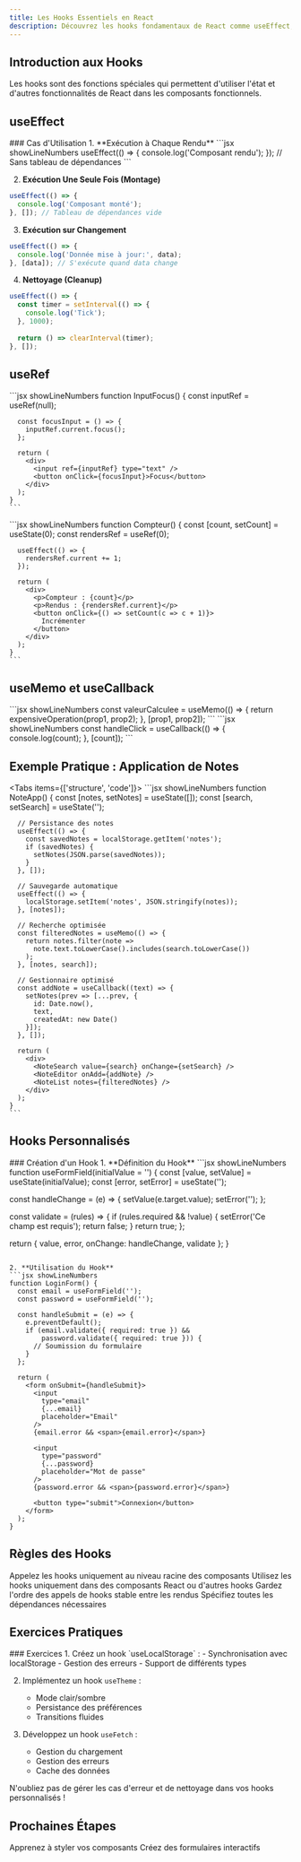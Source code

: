 ```yaml
---
title: Les Hooks Essentiels en React
description: Découvrez les hooks fondamentaux de React comme useEffect, useRef, et useMemo pour créer des composants plus puissants.
---
```




## Introduction aux Hooks

<Callout type="info">
  Les hooks sont des fonctions spéciales qui permettent d'utiliser l'état et d'autres fonctionnalités de React dans les composants fonctionnels.
</Callout>

## useEffect

<Steps>
### Cas d'Utilisation
1. **Exécution à Chaque Rendu**
```jsx showLineNumbers
useEffect(() => {
  console.log('Composant rendu');
}); // Sans tableau de dépendances
```

2. **Exécution Une Seule Fois (Montage)**
```jsx showLineNumbers
useEffect(() => {
  console.log('Composant monté');
}, []); // Tableau de dépendances vide
```

3. **Exécution sur Changement**
```jsx showLineNumbers
useEffect(() => {
  console.log('Donnée mise à jour:', data);
}, [data]); // S'exécute quand data change
```

4. **Nettoyage (Cleanup)**
```jsx showLineNumbers
useEffect(() => {
  const timer = setInterval(() => {
    console.log('Tick');
  }, 1000);
  
  return () => clearInterval(timer);
}, []);
```
</Steps>

## useRef

<Tabs>
  <Tab label="Accès DOM" value="dom">
    ```jsx showLineNumbers
    function InputFocus() {
      const inputRef = useRef(null);
      
      const focusInput = () => {
        inputRef.current.focus();
      };
      
      return (
        <div>
          <input ref={inputRef} type="text" />
          <button onClick={focusInput}>Focus</button>
        </div>
      );
    }
    ```
  </Tab>
  <Tab label="Valeurs Persistantes" value="persistantes">
    ```jsx showLineNumbers
    function Compteur() {
      const [count, setCount] = useState(0);
      const rendersRef = useRef(0);
      
      useEffect(() => {
        rendersRef.current += 1;
      });
      
      return (
        <div>
          <p>Compteur : {count}</p>
          <p>Rendus : {rendersRef.current}</p>
          <button onClick={() => setCount(c => c + 1)}>
            Incrémenter
          </button>
        </div>
      );
    }
    ```
  </Tab>
</Tabs>

## useMemo et useCallback

<Cards>
  <Card title="useMemo" icon="🧮">
    ```jsx showLineNumbers
    const valeurCalculee = useMemo(() => {
      return expensiveOperation(prop1, prop2);
    }, [prop1, prop2]);
    ```
  </Card>
  <Card title="useCallback" icon="🎯">
    ```jsx showLineNumbers
    const handleClick = useCallback(() => {
      console.log(count);
    }, [count]);
    ```
  </Card>
</Cards>

## Exemple Pratique : Application de Notes

<Tabs items={['structure', 'code']}>
  <Tab label="Structure" value="structure">
    <Files>
      <Folder name="components" defaultOpen>
        <File name="NoteApp.jsx" />
        <File name="NoteList.jsx" />
        <File name="NoteEditor.jsx" />
        <File name="NoteSearch.jsx" />
      </Folder>
    </Files>
  </Tab>
  <Tab label="Code" value="code">
    ```jsx showLineNumbers
    function NoteApp() {
      const [notes, setNotes] = useState([]);
      const [search, setSearch] = useState('');
      
      // Persistance des notes
      useEffect(() => {
        const savedNotes = localStorage.getItem('notes');
        if (savedNotes) {
          setNotes(JSON.parse(savedNotes));
        }
      }, []);
      
      // Sauvegarde automatique
      useEffect(() => {
        localStorage.setItem('notes', JSON.stringify(notes));
      }, [notes]);
      
      // Recherche optimisée
      const filteredNotes = useMemo(() => {
        return notes.filter(note =>
          note.text.toLowerCase().includes(search.toLowerCase())
        );
      }, [notes, search]);
      
      // Gestionnaire optimisé
      const addNote = useCallback((text) => {
        setNotes(prev => [...prev, {
          id: Date.now(),
          text,
          createdAt: new Date()
        }]);
      }, []);
      
      return (
        <div>
          <NoteSearch value={search} onChange={setSearch} />
          <NoteEditor onAdd={addNote} />
          <NoteList notes={filteredNotes} />
        </div>
      );
    }
    ```
  </Tab>
</Tabs>

## Hooks Personnalisés

<Steps>
### Création d'un Hook
1. **Définition du Hook**
```jsx showLineNumbers
function useFormField(initialValue = '') {
  const [value, setValue] = useState(initialValue);
  const [error, setError] = useState('');
  
  const handleChange = (e) => {
    setValue(e.target.value);
    setError('');
  };
  
  const validate = (rules) => {
    if (rules.required && !value) {
      setError('Ce champ est requis');
      return false;
    }
    return true;
  };
  
  return {
    value,
    error,
    onChange: handleChange,
    validate
  };
}
```

2. **Utilisation du Hook**
```jsx showLineNumbers
function LoginForm() {
  const email = useFormField('');
  const password = useFormField('');
  
  const handleSubmit = (e) => {
    e.preventDefault();
    if (email.validate({ required: true }) &&
        password.validate({ required: true })) {
      // Soumission du formulaire
    }
  };
  
  return (
    <form onSubmit={handleSubmit}>
      <input
        type="email"
        {...email}
        placeholder="Email"
      />
      {email.error && <span>{email.error}</span>}
      
      <input
        type="password"
        {...password}
        placeholder="Mot de passe"
      />
      {password.error && <span>{password.error}</span>}
      
      <button type="submit">Connexion</button>
    </form>
  );
}
```
</Steps>

## Règles des Hooks

<Cards>
  <Card title="Niveau Racine" icon="🌳">
    Appelez les hooks uniquement au niveau racine des composants
  </Card>
  <Card title="Composants React" icon="⚛️">
    Utilisez les hooks uniquement dans des composants React ou d'autres hooks
  </Card>
  <Card title="Ordre Stable" icon="📝">
    Gardez l'ordre des appels de hooks stable entre les rendus
  </Card>
  <Card title="Dépendances" icon="🔄">
    Spécifiez toutes les dépendances nécessaires
  </Card>
</Cards>

## Exercices Pratiques

<Steps>
### Exercices
1. Créez un hook `useLocalStorage` :
   - Synchronisation avec localStorage
   - Gestion des erreurs
   - Support de différents types

2. Implémentez un hook `useTheme` :
   - Mode clair/sombre
   - Persistance des préférences
   - Transitions fluides

3. Développez un hook `useFetch` :
   - Gestion du chargement
   - Gestion des erreurs
   - Cache des données
</Steps>

<Callout type="warning">
  N'oubliez pas de gérer les cas d'erreur et de nettoyage dans vos hooks personnalisés !
</Callout>

## Prochaines Étapes

<Cards>
  <Card title="Styling en CSS" href="styling-css" icon="🎨">
    Apprenez à styler vos composants
  </Card>
  <Card title="Formulaires" href="formulaires" icon="📝">
    Créez des formulaires interactifs
  </Card>
</Cards> 